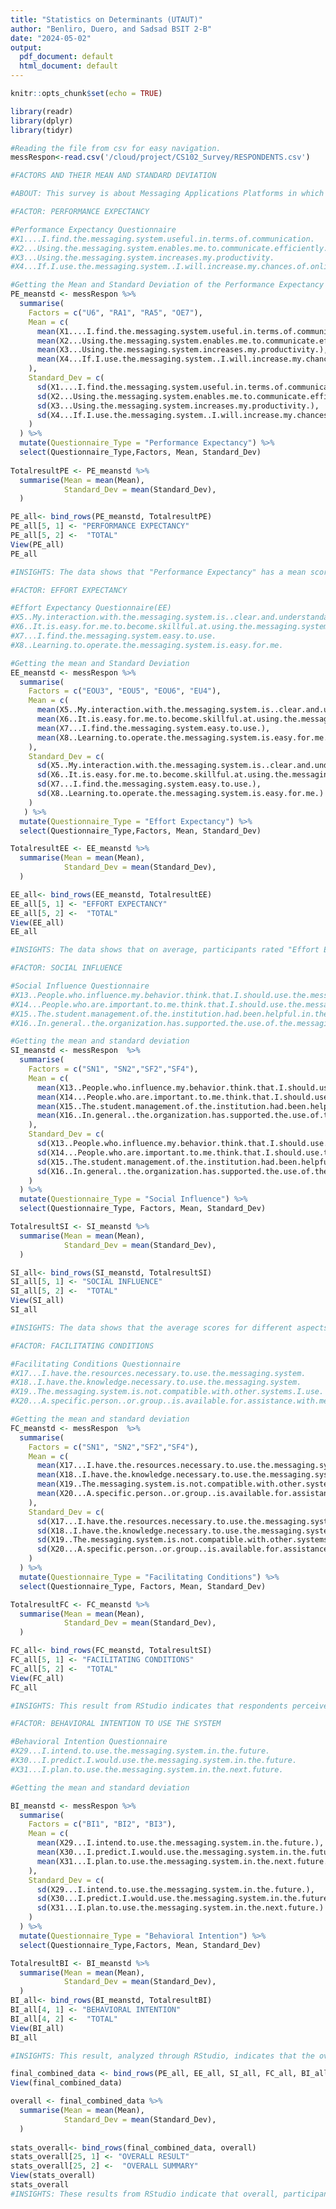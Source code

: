 ```yaml
---
title: "Statistics on Determinants (UTAUT)"
author: "Benliro, Duero, and Sadsad BSIT 2-B"
date: "2024-05-02"
output:
  pdf_document: default
  html_document: default
---
```


```r
knitr::opts_chunk$set(echo = TRUE)
```
```r
library(readr)
library(dplyr)
library(tidyr)
```
```r
#Reading the file from csv for easy navigation. 
messRespon<-read.csv('/cloud/project/CS102_Survey/RESPONDENTS.csv')
```

```r
#FACTORS AND THEIR MEAN AND STANDARD DEVIATION

#ABOUT: This survey is about Messaging Applications Platforms in which it testifies the satisfaction, experience, and frequency of the tertiary-level respondents in using Messaging Applications in their everyday life. After a month of completing the respondents, we conquered 105 respondents from different ages, community, college, courses, and year level. In this file, we summarize the mean and standard deviation from the questionnaire that was subdivided by factors or the determinants (UTAUT-based) and see the results and insights. 
```

```r
#FACTOR: PERFORMANCE EXPECTANCY

#Performance Expectancy Questionnaire
#X1....I.find.the.messaging.system.useful.in.terms.of.communication.
#X2...Using.the.messaging.system.enables.me.to.communicate.efficiently.
#X3...Using.the.messaging.system.increases.my.productivity. 
#X4...If.I.use.the.messaging.system..I.will.increase.my.chances.of.online.interaction.

#Getting the Mean and Standard Deviation of the Performance Expectancy (PE) 
PE_meanstd <- messRespon %>%
  summarise(
    Factors = c("U6", "RA1", "RA5", "OE7"),
    Mean = c(
      mean(X1....I.find.the.messaging.system.useful.in.terms.of.communication.),
      mean(X2...Using.the.messaging.system.enables.me.to.communicate.efficiently.),
      mean(X3...Using.the.messaging.system.increases.my.productivity.),
      mean(X4...If.I.use.the.messaging.system..I.will.increase.my.chances.of.online.interaction.)
    ),
    Standard_Dev = c(
      sd(X1....I.find.the.messaging.system.useful.in.terms.of.communication.),
      sd(X2...Using.the.messaging.system.enables.me.to.communicate.efficiently.),
      sd(X3...Using.the.messaging.system.increases.my.productivity.),
      sd(X4...If.I.use.the.messaging.system..I.will.increase.my.chances.of.online.interaction.)
    )
  ) %>%
  mutate(Questionnaire_Type = "Performance Expectancy") %>%
  select(Questionnaire_Type,Factors, Mean, Standard_Dev)
 
TotalresultPE <- PE_meanstd %>%
  summarise(Mean = mean(Mean),
            Standard_Dev = mean(Standard_Dev),
  )

PE_all<- bind_rows(PE_meanstd, TotalresultPE)
PE_all[5, 1] <- "PERFORMANCE EXPECTANCY"
PE_all[5, 2] <-  "TOTAL"
View(PE_all)
PE_all

#INSIGHTS: The data shows that "Performance Expectancy" has a mean score range from 3.86 to 4.70 across various factors, with U6 scoring the highest,in which they find the messaging platforms useful in terms of communication. In standard deviation, ranging from 0.77 to 0.92, suggesting a moderate variation in responses across different factors, with RA5 showing the highest variability.

```

```r
#FACTOR: EFFORT EXPECTANCY 

#Effort Expectancy Questionnaire(EE)
#X5..My.interaction.with.the.messaging.system.is..clear.and.understandable.
#X6..It.is.easy.for.me.to.become.skillful.at.using.the.messaging.system.
#X7...I.find.the.messaging.system.easy.to.use.
#X8..Learning.to.operate.the.messaging.system.is.easy.for.me.

#Getting the mean and Standard Deviation
EE_meanstd <- messRespon %>%
  summarise(
    Factors = c("EOU3", "EOU5", "EOU6", "EU4"),
    Mean = c(
      mean(X5..My.interaction.with.the.messaging.system.is..clear.and.understandable.),
      mean(X6..It.is.easy.for.me.to.become.skillful.at.using.the.messaging.system.),
      mean(X7...I.find.the.messaging.system.easy.to.use.),
      mean(X8..Learning.to.operate.the.messaging.system.is.easy.for.me.)
    ),
    Standard_Dev = c(
      sd(X5..My.interaction.with.the.messaging.system.is..clear.and.understandable.),
      sd(X6..It.is.easy.for.me.to.become.skillful.at.using.the.messaging.system.),
      sd(X7...I.find.the.messaging.system.easy.to.use.),
      sd(X8..Learning.to.operate.the.messaging.system.is.easy.for.me.)
    )
   ) %>%
  mutate(Questionnaire_Type = "Effort Expectancy") %>%
  select(Questionnaire_Type,Factors, Mean, Standard_Dev)

TotalresultEE <- EE_meanstd %>%
  summarise(Mean = mean(Mean),
            Standard_Dev = mean(Standard_Dev),
  )

EE_all<- bind_rows(EE_meanstd, TotalresultEE)
EE_all[5, 1] <- "EFFORT EXPECTANCY"
EE_all[5, 2] <-  "TOTAL"
View(EE_all)
EE_all

#INSIGHTS: The data shows that on average, participants rated "Effort Expectancy" between 4.28 and 4.70, indicating a generally high ease of use across different factors. The consistency in these ratings is highlighted by a moderate range of standard deviations (0.69 to 0.94), suggesting that most participants felt similarly about the ease of use.
```

```r
#FACTOR: SOCIAL INFLUENCE

#Social Influence Questionnaire
#X13..People.who.influence.my.behavior.think.that.I.should.use.the.messaging.system.
#X14...People.who.are.important.to.me.think.that.I.should.use.the.messaging.system.
#X15..The.student.management.of.the.institution.had.been.helpful.in.the.use.of.the.messaging.system. 
#X16..In.general..the.organization.has.supported.the.use.of.the.messaging.system.

#Getting the mean and standard deviation
SI_meanstd <- messRespon  %>%
  summarise(
    Factors = c("SN1", "SN2","SF2","SF4"),
    Mean = c(
      mean(X13..People.who.influence.my.behavior.think.that.I.should.use.the.messaging.system.),
      mean(X14...People.who.are.important.to.me.think.that.I.should.use.the.messaging.system.),
      mean(X15..The.student.management.of.the.institution.had.been.helpful.in.the.use.of.the.messaging.system.), 
      mean(X16..In.general..the.organization.has.supported.the.use.of.the.messaging.system.)
    ),
    Standard_Dev = c(
      sd(X13..People.who.influence.my.behavior.think.that.I.should.use.the.messaging.system.),
      sd(X14...People.who.are.important.to.me.think.that.I.should.use.the.messaging.system.),
      sd(X15..The.student.management.of.the.institution.had.been.helpful.in.the.use.of.the.messaging.system.), 
      sd(X16..In.general..the.organization.has.supported.the.use.of.the.messaging.system.)
    )
  ) %>%
  mutate(Questionnaire_Type = "Social Influence") %>%
  select(Questionnaire_Type, Factors, Mean, Standard_Dev)

TotalresultSI <- SI_meanstd %>%
  summarise(Mean = mean(Mean),
            Standard_Dev = mean(Standard_Dev),
  )

SI_all<- bind_rows(SI_meanstd, TotalresultSI)
SI_all[5, 1] <- "SOCIAL INFLUENCE"
SI_all[5, 2] <-  "TOTAL"
View(SI_all)
SI_all

#INSIGHTS: The data shows that the average scores for different aspects of Social Influence are all above 3.85, with 'SF4' scoring the highest average at 4.41. The overall average for Social Influence is 4.17, indicating a strong influence, with a consistent standard deviation around 0.88, suggesting moderate variability in responses.
```
```r
#FACTOR: FACILITATING CONDITIONS

#Facilitating Conditions Questionnaire
#X17...I.have.the.resources.necessary.to.use.the.messaging.system.
#X18..I.have.the.knowledge.necessary.to.use.the.messaging.system.
#X19..The.messaging.system.is.not.compatible.with.other.systems.I.use.
#X20...A.specific.person..or.group..is.available.for.assistance.with.messaging.system.difficulties.

#Getting the mean and standard deviation
FC_meanstd <- messRespon  %>%
  summarise(
    Factors = c("SN1", "SN2","SF2","SF4"),
    Mean = c(
      mean(X17...I.have.the.resources.necessary.to.use.the.messaging.system.),
      mean(X18..I.have.the.knowledge.necessary.to.use.the.messaging.system.),
      mean(X19..The.messaging.system.is.not.compatible.with.other.systems.I.use.), 
      mean(X20...A.specific.person..or.group..is.available.for.assistance.with.messaging.system.difficulties.)
    ),
    Standard_Dev = c(
      sd(X17...I.have.the.resources.necessary.to.use.the.messaging.system.),
      sd(X18..I.have.the.knowledge.necessary.to.use.the.messaging.system.),
      sd(X19..The.messaging.system.is.not.compatible.with.other.systems.I.use.), 
      sd(X20...A.specific.person..or.group..is.available.for.assistance.with.messaging.system.difficulties.)
    )
  ) %>%
  mutate(Questionnaire_Type = "Facilitating Conditions") %>%
  select(Questionnaire_Type, Factors, Mean, Standard_Dev)

TotalresultFC <- FC_meanstd %>%
  summarise(Mean = mean(Mean),
            Standard_Dev = mean(Standard_Dev),
  )

FC_all<- bind_rows(FC_meanstd, TotalresultSI)
FC_all[5, 1] <- "FACILITATING CONDITIONS"
FC_all[5, 2] <-  "TOTAL"
View(FC_all)
FC_all

#INSIGHTS: This result from RStudio indicates that respondents perceive high facilitating conditions overall, with particularly strong ratings for SN2. However, SF2 received lower scores, suggesting room for improvement in certain factors influencing facilitation.
```
```r
#FACTOR: BEHAVIORAL INTENTION TO USE THE SYSTEM 

#Behavioral Intention Questionnaire
#X29...I.intend.to.use.the.messaging.system.in.the.future.
#X30...I.predict.I.would.use.the.messaging.system.in.the.future.
#X31...I.plan.to.use.the.messaging.system.in.the.next.future. 

#Getting the mean and standard deviation

BI_meanstd <- messRespon %>%
  summarise(
    Factors = c("BI1", "BI2", "BI3"),
    Mean = c(
      mean(X29...I.intend.to.use.the.messaging.system.in.the.future.),
      mean(X30...I.predict.I.would.use.the.messaging.system.in.the.future.),
      mean(X31...I.plan.to.use.the.messaging.system.in.the.next.future.)
    ),
    Standard_Dev = c(
      sd(X29...I.intend.to.use.the.messaging.system.in.the.future.),
      sd(X30...I.predict.I.would.use.the.messaging.system.in.the.future.),
      sd(X31...I.plan.to.use.the.messaging.system.in.the.next.future.)
    )
  ) %>%
  mutate(Questionnaire_Type = "Behavioral Intention") %>%
  select(Questionnaire_Type,Factors, Mean, Standard_Dev)

TotalresultBI <- BI_meanstd %>%
  summarise(Mean = mean(Mean),
            Standard_Dev = mean(Standard_Dev),
  )
BI_all<- bind_rows(BI_meanstd, TotalresultBI)
BI_all[4, 1] <- "BEHAVIORAL INTENTION"
BI_all[4, 2] <-  "TOTAL"
View(BI_all)
BI_all

#INSIGHTS: This result, analyzed through RStudio, indicates that the overall behavioral intention score is high, with a mean of 4.43 and a standard deviation of 0.87, suggesting strong behavioral inclinations among participants across various factors.
```

```r
final_combined_data <- bind_rows(PE_all, EE_all, SI_all, FC_all, BI_all)
View(final_combined_data)

overall <- final_combined_data %>%
  summarise(Mean = mean(Mean),
            Standard_Dev = mean(Standard_Dev),
  )
 
stats_overall<- bind_rows(final_combined_data, overall)
stats_overall[25, 1] <- "OVERALL RESULT"
stats_overall[25, 2] <-  "OVERALL SUMMARY"
View(stats_overall)
stats_overall
#INSIGHTS: These results from RStudio indicate that overall, participants rated performance expectancy and effort expectancy highly, with social influence and facilitating conditions also playing significant roles in their behavioral intentions, suggesting a favorable outlook for the studied factors.
```